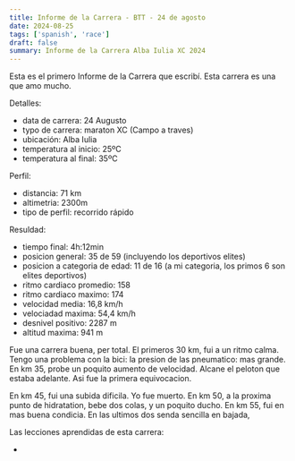 ```yaml
---
title: Informe de la Carrera - BTT - 24 de agosto
date: 2024-08-25
tags: ['spanish', 'race']
draft: false
summary: Informe de la Carrera Alba Iulia XC 2024
---
```


Esta es el primero Informe de la Carrera que escribí. Esta carrera es una que amo mucho.

Detalles:

- data de carrera: 24 Augusto
- typo de carrera: maraton XC (Campo a traves)
- ubicación: Alba Iulia
- temperatura al inicio: 25ºC
- temperatura al final: 35ºC

Perfil:

- distancia: 71 km
- altimetria: 2300m
- tipo de perfil: recorrido rápido

Resuldad:

- tiempo final: 4h:12min
- posicion general: 35 de 59 (incluyendo los deportivos elites)
- posicion a categoria de edad: 11 de 16 (a mi categoria, los primos 6 son elites deportivos)
- ritmo cardiaco promedio: 158
- ritmo cardiaco maximo: 174
- velocidad media: 16,8 km/h
- velociadad maxima: 54,4 km/h
- desnivel positivo: 2287 m
- altitud maxima: 941 m

Fue una carrera buena, per total.
El primeros 30 km, fui a un ritmo calma.
Tengo una problema con la bici: la presion de las pneumatico: mas grande.
En km 35, probe un poquito aumento de velocidad. Alcane el peloton que estaba adelante. Asi fue la primera equivocacion.

En km 45, fui una subida dificila. Yo fue muerto.
En km 50, a la proxima punto de hidratation, bebe dos colas, y un poquito ducho.
En km 55, fui en mas buena condicia. En las ultimos dos senda sencilla en bajada,

Las lecciones aprendidas de esta carrera:

-
